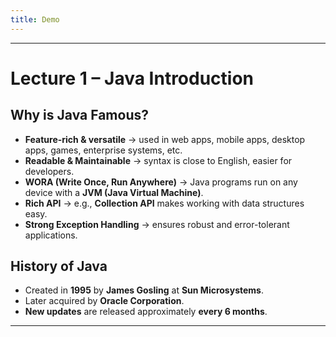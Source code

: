 ```yaml
---
title: Demo
---
```


***

# Lecture 1 – **Java Introduction**

## Why is Java Famous?

* **Feature-rich & versatile** → used in web apps, mobile apps, desktop apps, games, enterprise systems, etc.
* **Readable & Maintainable** → syntax is close to English, easier for developers.
* **WORA (Write Once, Run Anywhere)** → Java programs run on any device with a **JVM (Java Virtual Machine)**.
* **Rich API** → e.g., **Collection API** makes working with data structures easy.
* **Strong Exception Handling** → ensures robust and error-tolerant applications.

## History of Java

* Created in **1995** by **James Gosling** at **Sun Microsystems**.
* Later acquired by **Oracle Corporation**.
* **New updates** are released approximately **every 6 months**.

***
